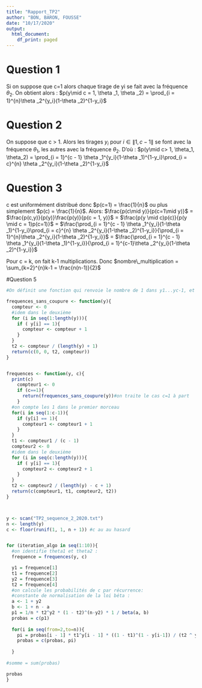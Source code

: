 ---
title: "Rapport_TP2"
author: "BON, BARON, FOUSSE"
date: "10/17/2020"
output:
  html_document:
    df_print: paged
---

# Question 1
Si on suppose que c=1 alors chaque tirage de yi se fait avec la fréquence $\theta_2$. On obtient alors :
$p(y\mid c = 1, \theta _1, \theta _2) = \prod_{i = 1}^{n}\theta _2^{y_i}(1-\theta _2)^{1-y_i}$


# Question 2
On suppose que c > 1. Alors les tirages $y_i$ pour $i\in \left \| 1, c-1 \right \|$ se font avec la fréquence $\theta_1$, les autres avec la fréquence $\theta_2$. D'où : 
$p(y\mid c> 1, \theta_1, \theta_2) = \prod_{i = 1}^{c - 1} \theta _1^{y_i}(1-\theta _1)^{1-y_i}\prod_{i = c}^{n} \theta _2^{y_i}(1-\theta _2)^{1-y_i}$

# Question 3
c est uniformément distribué donc $p(c=1) = \frac{1}{n}$ ou plus simplement $p(c) = \frac{1}{n}$.
Alors:
$\frac{p(c\mid y)}{p(c=1\mid y)}$ 
= 
$\frac{p(c,y)}{p(y)}\frac{p(y)}{p(c = 1, y)}$
 = 
 $\frac{p(y \mid c)p(c)}{p(y \mid c = 1)p(c=1)}$
 = 
 $\frac{\prod_{i = 1}^{c - 1} \theta _1^{y_i}(1-\theta _1)^{1-y_i}\prod_{i = c}^{n} \theta _2^{y_i}(1-\theta _2)^{1-y_i}}{\prod_{i = 1}^{n}\theta _2^{y_i}(1-\theta _2)^{1-y_i}}$
 =
 $\frac{\prod_{i = 1}^{c - 1} \theta _1^{y_i}(1-\theta _1)^{1-y_i}}{\prod_{i = 1}^{c-1}\theta _2^{y_i}(1-\theta _2)^{1-y_i}}$
 
Pour c = k, on fait k-1 multiplications. Donc $nombre\_multiplication = \sum_{k=2}^{n}k-1 = \frac{n(n-1)}{2}$



#Question 5


```{R}
#On définit une fonction qui renvoie le nombre de 1 dans y1...yc-1, et dans yc...yn et les thetas dans un échantillon y coupé en c:

frequences_sans_coupure <- function(y){
  compteur <- 0
  #idem dans le deuxième
  for (i in seq(1:length(y))){
    if ( y[i] == 1){
      compteur <- compteur + 1
    }
  }
  t2 <- compteur / (length(y) + 1)
  return(c(0, 0, t2, compteur))
}


frequences <- function(y, c){
  print(c)
    compteur1 <- 0
    if (c==1){
      return(frequences_sans_coupure(y))#on traite le cas c=1 à part
    }
  #on compte les 1 dans le premier morceau
  for(i in seq(1:c-1)){
    if (y[i] == 1){
      compteur1 <- compteur1 + 1
    }
  }
  t1 <- compteur1 / (c - 1)
  compteur2 <- 0
  #idem dans le deuxième
  for (i in seq(c:length(y))){
    if ( y[i] == 1){
      compteur2 <- compteur2 + 1
    }
  }
  t2 <- compteur2 / (length(y) - c + 1)
  return(c(compteur1, t1, compteur2, t2))
}



y <- scan("TP2_sequence_2_2020.txt")
n <- length(y)
c <- floor(runif(1, 1, n + 1)) #c au au hasard


for (iteration_algo in seq(1:10)){
  #on identifie theta1 et theta2 :
  frequence = frequences(y, c)

  y1 = frequence[1]
  t1 = frequence[2]
  y2 = frequence[3]
  t2 = frequence[4]
  #on calcule les probabilités de c par récurrence:
  #constante de normalisation de la loi béta :
  a <- 1 + y2
  b <- 1 + n - a 
  p1 = 1/n * t2^y2 * (1 - t2)^(n-y2) * 1 / beta(a, b)
  probas = c(p1)
  
  for(i in seq(from=2,to=n)){
    pi = probas[i - 1] * t1^y[i - 1] * ((1 - t1)^(1 - y[i-1]) / (t2 ^ y[i - 1])) * (1 - t2)^(1 - y[i - 1])*p1
    probas = c(probas, pi)
    
  }
  
#somme = sum(probas)

probas
}




  
```

